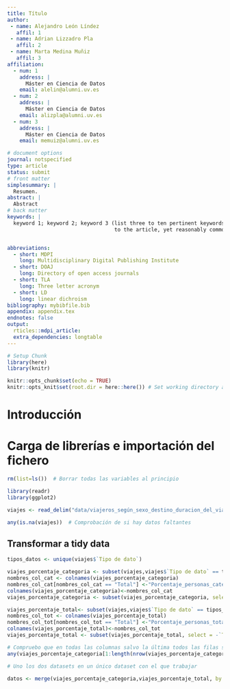 ```yaml
---
title: Título
author:
 - name: Alejandro León Líndez
   affil: 1
 - name: Adrian Lizzadro Pla
   affil: 2
 - name: Marta Medina Muñiz
   affil: 3
affiliation:
  - num: 1
    address: |
      Máster en Ciencia de Datos
    email: alelin@alumni.uv.es
  - num: 2
    address: |
      Máster en Ciencia de Datos
    email: alizpla@alumni.uv.es
  - num: 3
    address: |
      Máster en Ciencia de Datos
    email: memuiz@alumni.uv.es

# document options
journal: notspecified
type: article
status: submit
# front matter
simplesummary: |
  Resumen.
abstract: |
  Abstract
# back matter
keywords: |
  keyword 1; keyword 2; keyword 3 (list three to ten pertinent keywords specific 
                                   to the article, yet reasonably common within the subject discipline.).


abbreviations:
  - short: MDPI
    long: Multidisciplinary Digital Publishing Institute
  - short: DOAJ
    long: Directory of open access journals
  - short: TLA
    long: Three letter acronym
  - short: LD 
    long: linear dichroism
bibliography: mybibfile.bib
appendix: appendix.tex
endnotes: false
output: 
  rticles::mdpi_article:
  extra_dependencies: longtable
---
```


```r
# Setup Chunk
library(here)
library(knitr)

knitr::opts_chunk$set(echo = TRUE)
knitr::opts_knit$set(root.dir = here::here()) # Set working directory a la carpeta del proyecto en lugar de a la sub-cartpeta del Rmd
```
  
# Introducción
  
  
# Carga de librerías e importación del fichero
  
```r
rm(list=ls())  # Borrar todas las variables al principio
```
  
```r
library(readr)
library(ggplot2)
```


```r
viajes <- read_delim("data/viajeros_según_sexo_destino_duracion_del_viaje.csv", delim = ";", escape_double = FALSE, trim_ws = TRUE)
```

```r
any(is.na(viajes))  # Comprobación de si hay datos faltantes
```


## Transformar a tidy data
```r
tipos_datos <- unique(viajes$`Tipo de dato`)
```


```r
viajes_porcentaje_categoria <- subset(viajes,viajes$`Tipo de dato` == tipos_datos[1])
nombres_col_cat <- colnames(viajes_porcentaje_categoria)
nombres_col_cat[nombres_col_cat == "Total"] <-"Porcentaje_personas_categoria"
colnames(viajes_porcentaje_categoria)<-nombres_col_cat
viajes_porcentaje_categoria <- subset(viajes_porcentaje_categoria, select = -`Tipo de dato`)
```


```r
viajes_porcentaje_total<- subset(viajes,viajes$`Tipo de dato` == tipos_datos[2])
nombres_col_tot <- colnames(viajes_porcentaje_total)
nombres_col_tot[nombres_col_tot == "Total"] <-"Porcentaje_personas_total"
colnames(viajes_porcentaje_total)<-nombres_col_tot
viajes_porcentaje_total <- subset(viajes_porcentaje_total, select = -`Tipo de dato`)
```


```r
# Compruebo que en todas las columnas salvo la última todos las filas son iguales para poder hacer merge de los dos datasets correctamente
any(viajes_porcentaje_categoria[1:length(nrow(viajes_porcentaje_categoria)-1)] !=viajes_porcentaje_total[1:length(nrow(viajes_porcentaje_total)-1)])
```
```r
# Uno los dos datasets en un único dataset con el que trabajar

datos <- merge(viajes_porcentaje_categoria,viajes_porcentaje_total, by = c(colnames(viajes_porcentaje_categoria[1:length(viajes_porcentaje_categoria)-1])))
```






